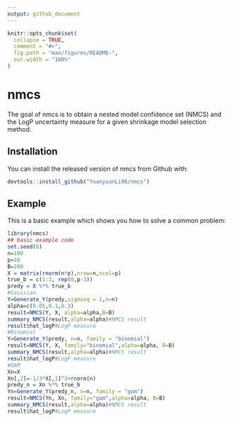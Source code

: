```yaml
---
output: github_document
---
```


<!-- README.md is generated from README.Rmd. Please edit that file -->

```r
knitr::opts_chunk$set(
  collapse = TRUE,
  comment = "#>",
  fig.path = "man/figures/README-",
  out.width = "100%"
)
```
# nmcs

<!-- badges: start -->
<!-- badges: end -->

The goal of nmcs is to obtain a nested model confidence set (NMCS) and the LogP uncertainty measure for a given shrinkage model selection method.

## Installation

You can install the released version of nmcs from Github with:

``` r
devtools::install_github("YuanyuanLi96/nmcs")
```

## Example

This is a basic example which shows you how to solve a common problem:

```r
library(nmcs)
## basic example code
set.seed(0)
n=100
p=10
B=200
X = matrix(rnorm(n*p),nrow=n,ncol=p)
true_b = c(1:3, rep(0,p-3))
predy = X %*% true_b
#Gaussian
Y=Generate_Y(predy,sigmasq = 1,n=n)
alpha=c(0.05,0.1,0.3)
result=NMCS(Y, X, alpha=alpha,B=B)
summary_NMCS(result,alpha=alpha)#NMCS result
result$hat_logP#LogP measure
#Binomial
Y=Generate_Y(predy, n=n, family = "binomial")
result=NMCS(Y, X, family="binomial",alpha=alpha, B=B)
summary_NMCS(result,alpha=alpha)#NMCS result
result$hat_logP#LogP measure
#GAM
Xn=X
Xn[,2]=-1/3*X[,1]^3+rnorm(n)
predy_n = Xn %*% true_b
Yn=Generate_Y(predy_n, n=n, family = "gam")
result=NMCS(Yn, Xn, family="gam",alpha=alpha, B=B)
summary_NMCS(result,alpha=alpha)#NMCS result
result$hat_logP#LogP measure
```

